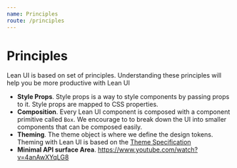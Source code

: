 ```yaml
---
name: Principles
route: /principles
---
```


# Principles

Lean UI is based on set of principles. Understanding these principles will help you be more productive with Lean UI

- **Style Props**. Style props is a way to style components by passing props to it. Style props are mapped to CSS properties.
- **Composition**. Every Lean UI component is composed with a component primitive called `Box`. We encourage to to break down the UI into smaller components that can be composed easily.
- **Theming**. The theme object is where we define the design tokens. Theming with Lean UI is based on the [Theme Specification](https://theme-ui.com/theme-spec)
- **Minimal API surface Area**. https://www.youtube.com/watch?v=4anAwXYqLG8

